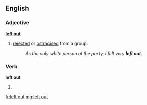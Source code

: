 ==English==

===Adjective===
'''[[left]] [[out]]'''

# [[rejected]] or [[ostracised]] from a group.
#:''As the only white person at the party, I felt very '''left out'''.''

===Verb===
'''left out'''

# {{past of|leave out}}

[[fr:left out]]
[[mg:left out]]